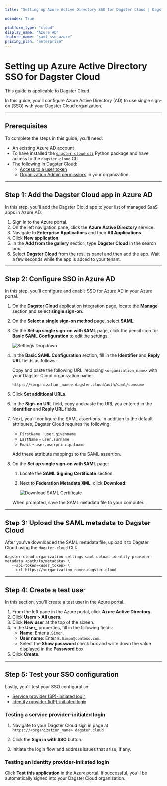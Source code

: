```yaml
---
title: "Setting up Azure Active Directory SSO for Dagster Cloud | Dagster Docs"

noindex: True

platform_type: "cloud"
display_name: "Azure AD"
feature_name: "saml_sso_azure"
pricing_plan: "enterprise"
---
```


# Setting up Azure Active Directory SSO for Dagster Cloud

<Note>
   This guide is applicable to Dagster Cloud.
</Note>

In this guide, you'll configure Azure Active Directory (AD) to use single sign-on (SSO) with your Dagster Cloud organization.

---

## Prerequisites

To complete the steps in this guide, you'll need:

- An existing Azure AD account
- To have installed the [`dagster-cloud-cli`](https://pypi.org/project/dagster-cloud-cli/) Python package and have access to the `dagster-cloud` CLI
- The following in Dagster Cloud:
  - [Access to a user token](/dagster-cloud/account/authentication/managing-users)
  - [Organization Admin permissions](/dagster-cloud/account/authentication/managing-users) in your organization

---

## Step 1: Add the Dagster Cloud app in Azure AD

In this step, you'll add the Dagster Cloud app to your list of managed SaaS apps in Azure AD.

1. Sign in to the Azure portal.
2. On the left navigation pane, click the **Azure Active Directory** service.
3. Navigate to **Enterprise Applications** and then **All Applications**.
4. Click **New application**.
5. In the **Add from the gallery** section, type **Dagster Cloud** in the search box.
6. Select **Dagster Cloud** from the results panel and then add the app. Wait a few seconds while the app is added to your tenant.

---

## Step 2: Configure SSO in Azure AD

In this step, you'll configure and enable SSO for Azure AD in your Azure portal.

1. On the **Dagster Cloud** application integration page, locate the **Manage** section and select **single sign-on**.

2. On the **Select a single sign-on method** page, select **SAML**.

3. On the **Set up single sign-on with SAML** page, click the pencil icon for **Basic SAML Configuration** to edit the settings.

   <Image
   alt="Settings Dropdown"
   src="/images/dagster-cloud/sso/azure/set-up-single-sign-on.png"
   width={623}
   height={179}
   />

4. In the **Basic SAML Configuration** section, fill in the **Identifier** and **Reply URL** fields as follows:

   Copy and paste the following URL, replacing `<organization_name>` with your Dagster Cloud organization name:

       https://<organization_name>.dagster.cloud/auth/saml/consume

5. Click **Set additional URLs**.

6. In the **Sign-on URL** field, copy and paste the URL you entered in the **Identifier** and **Reply URL** fields.

7. Next, you'll configure the SAML assertions. In addition to the default attributes, Dagster Cloud requires the following:

   - `FirstName` - `user.givenname`
   - `LastName` - `user.surname`
   - `Email` - `user.userprincipalname`

   Add these attribute mappings to the SAML assertion.

8. On the **Set up single sign-on with SAML** page:

   1. Locate the **SAML Signing Certificate** section.

   2. Next to **Federation Metadata XML**, click **Download**:

      <Image
      alt="Download SAML Certificate"
      src="/images/dagster-cloud/sso/azure/download.png"
      width={753}
      height={223}
      />

   When prompted, save the SAML metadata file to your computer.

---

## Step 3: Upload the SAML metadata to Dagster Cloud

After you've downloaded the SAML metadata file, upload it to Dagster Cloud using the `dagster-cloud` CLI:

```shell
dagster-cloud organization settings saml upload-identity-provider-metadata <path/to/metadata> \
   --api-token=<user_token> \
   --url https://<organization_name>.dagster.cloud
```

---

## Step 4: Create a test user

In this section, you'll create a test user in the Azure portal.

1. From the left pane in the Azure portal, click **Azure Active Directory**.
2. Click **Users > All users**.
3. Click **New user** at the top of the screen.
4. In the **User\_** properties, fill in the following fields:
   - **Name**: Enter `B.Simon`.
   - **User name**: Enter `B.Simon@contoso.com`.
   - Select the **Show password** check box and write down the value displayed in the **Password** box.
5. Click **Create**.

---

## Step 5: Test your SSO configuration

Lastly, you'll test your SSO configuration:

- [Service provider (SP)-initiated login](#testing-a-service-provider-initiated-login)
- [Identity provider (idP)-initiated login](#testing-an-identity-provider-initiated-login)

### Testing a service provider-initiated login

1. Navigate to your Dagster Cloud sign in page at `https://<organization_name>.dagster.cloud`

2. Click the **Sign in with SSO** button.

3. Initiate the login flow and address issues that arise, if any.

### Testing an identity provider-initiated login

Click **Test this application** in the Azure portal. If successful, you'll be automatically signed into your Dagster Cloud organization.